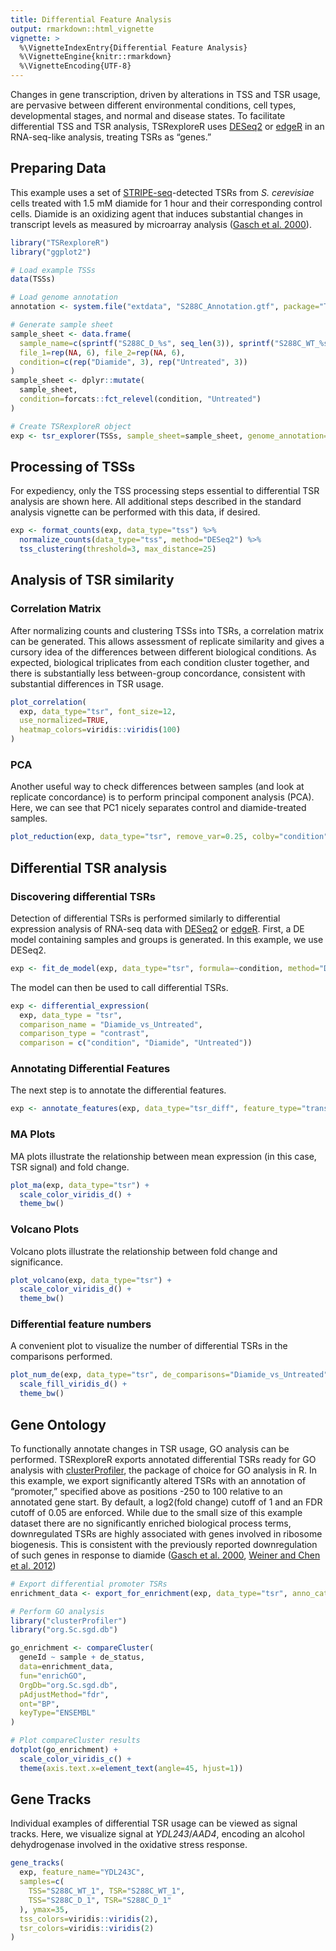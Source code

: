 ```yaml
---
title: Differential Feature Analysis
output: rmarkdown::html_vignette
vignette: >
  %\VignetteIndexEntry{Differential Feature Analysis}
  %\VignetteEngine{knitr::rmarkdown}
  %\VignetteEncoding{UTF-8}
---
```


Changes in gene transcription, driven by alterations in TSS and TSR usage, are pervasive between different environmental conditions, cell types, developmental stages, and normal and disease states. To facilitate differential TSS and TSR analysis, TSRexploreR uses [DESeq2](https://genomebiology.biomedcentral.com/articles/10.1186/s13059-014-0550-8) or [edgeR](https://academic.oup.com/bioinformatics/article/26/1/139/182458) in an RNA-seq-like analysis, treating TSRs as "genes."

## Preparing Data

This example uses a set of [STRIPE-seq](https://genome.cshlp.org/content/30/6/910.long)-detected TSRs from *S. cerevisiae* cells treated with 1.5 mM diamide for 1 hour and their corresponding control cells. Diamide is an oxidizing agent that induces substantial changes in transcript levels as measured by microarray analysis ([Gasch et al. 2000](https://www.molbiolcell.org/doi/10.1091/mbc.11.12.4241)).

```r
library("TSRexploreR")
library("ggplot2")

# Load example TSSs
data(TSSs)

# Load genome annotation
annotation <- system.file("extdata", "S288C_Annotation.gtf", package="TSRexploreR")

# Generate sample sheet
sample_sheet <- data.frame(
  sample_name=c(sprintf("S288C_D_%s", seq_len(3)), sprintf("S288C_WT_%s", seq_len(3))),
  file_1=rep(NA, 6), file_2=rep(NA, 6),
  condition=c(rep("Diamide", 3), rep("Untreated", 3))
)
sample_sheet <- dplyr::mutate(
  sample_sheet,
  condition=forcats::fct_relevel(condition, "Untreated")
)

# Create TSRexploreR object
exp <- tsr_explorer(TSSs, sample_sheet=sample_sheet, genome_annotation=annotation)
```

## Processing of TSSs

For expediency, only the TSS processing steps essential to differential TSR analysis are shown here. All additional steps described in the standard analysis vignette can be performed with this data, if desired.

```r
exp <- format_counts(exp, data_type="tss") %>%
  normalize_counts(data_type="tss", method="DESeq2") %>%
  tss_clustering(threshold=3, max_distance=25)
```

## Analysis of TSR similarity

### Correlation Matrix

After normalizing counts and clustering TSSs into TSRs, a correlation matrix can be generated. This allows assessment of replicate similarity and gives a cursory idea of the differences between different biological conditions. As expected, biological triplicates from each condition cluster together, and there is substantially less between-group concordance, consistent with substantial differences in TSR usage.

```r
plot_correlation(
  exp, data_type="tsr", font_size=12,
  use_normalized=TRUE,
  heatmap_colors=viridis::viridis(100)
)
```

### PCA

Another useful way to check differences between samples (and look at replicate concordance) is to perform principal component analysis (PCA). Here, we can see that PC1 nicely separates control and diamide-treated samples.

```r
plot_reduction(exp, data_type="tsr", remove_var=0.25, colby="condition")
```

## Differential TSR analysis

### Discovering differential TSRs

Detection of differential TSRs is performed similarly to differential expression analysis of RNA-seq data with [DESeq2](https://genomebiology.biomedcentral.com/articles/10.1186/s13059-014-0550-8) or [edgeR](https://academic.oup.com/bioinformatics/article/26/1/139/182458). First, a DE model containing samples and groups is generated. In this example, we use DESeq2.

```r
exp <- fit_de_model(exp, data_type="tsr", formula=~condition, method="DESeq2")
```

The model can then be used to call differential TSRs.

```r
exp <- differential_expression(
  exp, data_type = "tsr", 
  comparison_name = "Diamide_vs_Untreated",
  comparison_type = "contrast",
  comparison = c("condition", "Diamide", "Untreated"))
```

### Annotating Differential Features

The next step is to annotate the differential features.

```r
exp <- annotate_features(exp, data_type="tsr_diff", feature_type="transcript", upstream=250, downstream=100)
```

### MA Plots

MA plots illustrate the relationship between mean expression (in this case, TSR signal) and fold change.

```r
plot_ma(exp, data_type="tsr") +
  scale_color_viridis_d() +
  theme_bw()
```

### Volcano Plots

Volcano plots illustrate the relationship between fold change and significance.

```r
plot_volcano(exp, data_type="tsr") +
  scale_color_viridis_d() +
  theme_bw()
```

### Differential feature numbers

A convenient plot to visualize the number of differential TSRs in the comparisons performed.

```r
plot_num_de(exp, data_type="tsr", de_comparisons="Diamide_vs_Untreated") +
  scale_fill_viridis_d() +
  theme_bw()
```

## Gene Ontology

To functionally annotate changes in TSR usage, GO analysis can be performed. TSRexploreR exports annotated differential TSRs ready for GO analysis with [clusterProfiler](https://www.bioconductor.org/packages/release/bioc/html/clusterProfiler.html), the package of choice for GO analysis in R. In this example, we export significantly altered TSRs with an annotation of "promoter," specified above as positions -250 to 100 relative to an annotated gene start. By default, a log2(fold change) cutoff of 1 and an FDR cutoff of 0.05 are enforced. While due to the small size of this example dataset there are no significantly enriched biological process terms, downregulated TSRs are highly associated with genes involved in ribosome biogenesis. This is consistent with the previously reported downregulation of such genes in response to diamide ([Gasch et al. 2000](https://www.molbiolcell.org/doi/10.1091/mbc.11.12.4241), [Weiner and Chen et al. 2012](https://journals.plos.org/plosbiology/article?id=10.1371/journal.pbio.1001369))

```r
# Export differential promoter TSRs
enrichment_data <- export_for_enrichment(exp, data_type="tsr", anno_categories="Promoter", keep_unchanged=FALSE)

# Perform GO analysis
library("clusterProfiler")
library("org.Sc.sgd.db")

go_enrichment <- compareCluster(
  geneId ~ sample + de_status,
  data=enrichment_data,
  fun="enrichGO",
  OrgDb="org.Sc.sgd.db",
  pAdjustMethod="fdr",
  ont="BP",
  keyType="ENSEMBL"
)

# Plot compareCluster results
dotplot(go_enrichment) +
  scale_color_viridis_c() +
  theme(axis.text.x=element_text(angle=45, hjust=1))
```

## Gene Tracks

Individual examples of differential TSR usage can be viewed as signal tracks. Here, we visualize signal at *YDL243*/*AAD4*, encoding an alcohol dehydrogenase involved in the oxidative stress response.

```r
gene_tracks(
  exp, feature_name="YDL243C",
  samples=c(
    TSS="S288C_WT_1", TSR="S288C_WT_1",
    TSS="S288C_D_1", TSR="S288C_D_1"
  ), ymax=35,
  tss_colors=viridis::viridis(2),
  tsr_colors=viridis::viridis(2)
)
```
